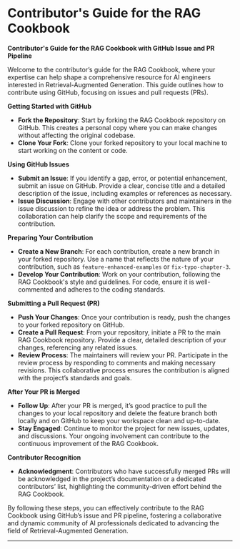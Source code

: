 # Contributor's Guide for the RAG Cookbook
**Contributor's Guide for the RAG Cookbook with GitHub Issue and PR Pipeline**

Welcome to the contributor’s guide for the RAG Cookbook, where your expertise can help shape a comprehensive resource for AI engineers interested in Retrieval-Augmented Generation. This guide outlines how to contribute using GitHub, focusing on issues and pull requests (PRs).

**Getting Started with GitHub**

- **Fork the Repository**: Start by forking the RAG Cookbook repository on GitHub. This creates a personal copy where you can make changes without affecting the original codebase.
- **Clone Your Fork**: Clone your forked repository to your local machine to start working on the content or code.

**Using GitHub Issues**

- **Submit an Issue**: If you identify a gap, error, or potential enhancement, submit an issue on GitHub. Provide a clear, concise title and a detailed description of the issue, including examples or references as necessary.
- **Issue Discussion**: Engage with other contributors and maintainers in the issue discussion to refine the idea or address the problem. This collaboration can help clarify the scope and requirements of the contribution.

**Preparing Your Contribution**

- **Create a New Branch**: For each contribution, create a new branch in your forked repository. Use a name that reflects the nature of your contribution, such as `feature-enhanced-examples` or `fix-typo-chapter-3`.
- **Develop Your Contribution**: Work on your contribution, following the RAG Cookbook's style and guidelines. For code, ensure it is well-commented and adheres to the coding standards.

**Submitting a Pull Request (PR)**

- **Push Your Changes**: Once your contribution is ready, push the changes to your forked repository on GitHub.
- **Create a Pull Request**: From your repository, initiate a PR to the main RAG Cookbook repository. Provide a clear, detailed description of your changes, referencing any related issues.
- **Review Process**: The maintainers will review your PR. Participate in the review process by responding to comments and making necessary revisions. This collaborative process ensures the contribution is aligned with the project’s standards and goals.

**After Your PR is Merged**

- **Follow Up**: After your PR is merged, it’s good practice to pull the changes to your local repository and delete the feature branch both locally and on GitHub to keep your workspace clean and up-to-date.
- **Stay Engaged**: Continue to monitor the project for new issues, updates, and discussions. Your ongoing involvement can contribute to the continuous improvement of the RAG Cookbook.

**Contributor Recognition**

- **Acknowledgment**: Contributors who have successfully merged PRs will be acknowledged in the project’s documentation or a dedicated contributors’ list, highlighting the community-driven effort behind the RAG Cookbook.

By following these steps, you can effectively contribute to the RAG Cookbook using GitHub’s issue and PR pipeline, fostering a collaborative and dynamic community of AI professionals dedicated to advancing the field of Retrieval-Augmented Generation.

---